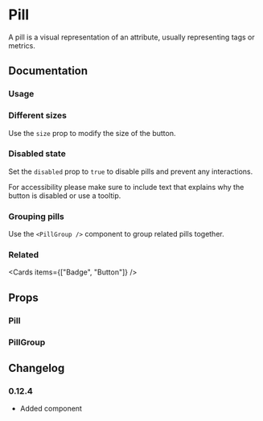 
# Pill

A pill is a visual representation of an attribute, usually representing tags or metrics.

<Links component="pill" />

## Documentation

### Usage

<Demo component="pill/usage" />

### Different sizes

Use the `size` prop to modify the size of the button.

<Demo component="pill/size-usage" />

### Disabled state

Set the `disabled` prop to `true` to disable pills and prevent any interactions.

For accessibility please make sure to include text that explains why the button is disabled or use a tooltip.

<Demo component="pill/disabled-usage" />

### Grouping pills

Use the `<PillGroup />` component to group related pills together.

<Demo component="pill/group-usage" />

### Related

<Cards items={["Badge", "Button"]} />

## Props

### Pill

<PropsTable component="Pill" />

### PillGroup

<PropsTable component="PillGroup" />

## Changelog

### 0.12.4

- Added component
